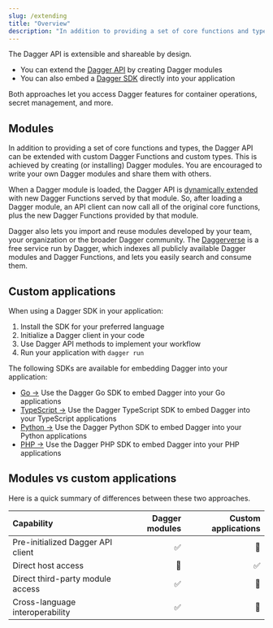 ```yaml
---
slug: /extending
title: "Overview"
description: "In addition to providing a set of core functions and types, the Dagger API can also be extended with custom Dagger Functions and custom types."
---
```


The Dagger API is extensible and shareable by design.

- You can extend the [Dagger API](../getting-started/api.mdx) by creating Dagger modules
- You can also embed a [Dagger SDK](../getting-started/api/clients-sdk.mdx) directly into your application

Both approaches let you access Dagger features for container operations, secret management, and more.

## Modules

In addition to providing a set of core functions and types, the Dagger API can be extended with custom Dagger Functions and custom types. This is achieved by creating (or installing) Dagger modules. You are encouraged to write your own Dagger modules and share them with others.

When a Dagger module is loaded, the Dagger API is [dynamically extended](../reference/api/internals.mdx#dynamic-api-extension) with new Dagger Functions served by that module. So, after loading a Dagger module, an API client can now call all of the original core functions, plus the new Dagger Functions provided by that module.

Dagger also lets you import and reuse modules developed by your team, your organization or the broader Dagger community. The [Daggerverse](https://daggerverse.dev) is a free service run by Dagger, which indexes all publicly available Dagger modules and Dagger Functions, and lets you easily search and consume them.

## Custom applications

When using a Dagger SDK in your application:

1. Install the SDK for your preferred language
2. Initialize a Dagger client in your code
3. Use Dagger API methods to implement your workflow
4. Run your application with `dagger run`

The following SDKs are available for embedding Dagger into your application:

- [Go →](./custom-applications/go.mdx) Use the Dagger Go SDK to embed Dagger into your Go applications
- [TypeScript →](./custom-applications/typescript.mdx) Use the Dagger TypeScript SDK to embed Dagger into your TypeScript applications
- [Python →](./custom-applications/python.mdx) Use the Dagger Python SDK to embed Dagger into your Python applications
- [PHP →](./custom-applications/php.mdx) Use the Dagger PHP SDK to embed Dagger into your PHP applications

## Modules vs custom applications

Here is a quick summary of differences between these two approaches.

| Capability | Dagger modules | Custom applications |
|:---|---:|---:|
| Pre-initialized Dagger API client | ✅ | 🚫 |
| Direct host access | 🚫 | ✅ |
| Direct third-party module access | ✅ | 🚫 |
| Cross-language interoperability | ✅ | 🚫 |
